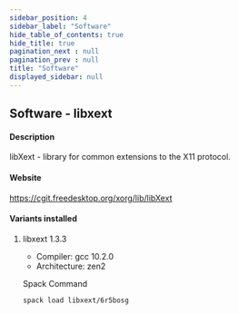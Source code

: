 ```yaml
---
sidebar_position: 4
sidebar_label: "Software"
hide_table_of_contents: true
hide_title: true
pagination_next : null
pagination_prev : null
title: "Software"
displayed_sidebar: null
---
```


## Software - libxext


#### Description
libXext - library for common extensions to the X11 protocol.

#### Website
https://cgit.freedesktop.org/xorg/lib/libXext

#### Variants installed

1. libxext 1.3.3

    - Compiler: gcc 10.2.0
    - Architecture: zen2

    Spack Command
    ```bash
    spack load libxext/6r5bosg
    ```
